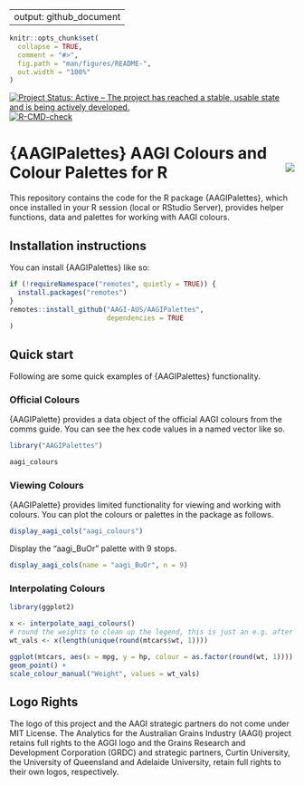 
---
output: github_document
---

<!-- README.md is generated from README.Rmd. Please edit that file -->

```r
knitr::opts_chunk$set(
  collapse = TRUE,
  comment = "#>",
  fig.path = "man/figures/README-",
  out.width = "100%"
)
```

<!-- badges: start -->
[![Project Status: Active – The project has reached a stable, usable state and is being actively developed.](https://www.repostatus.org/badges/latest/active.svg)](https://www.repostatus.org/#active)
[![R-CMD-check](https://github.com/AAGI-AUS/AAGIPalettes/actions/workflows/R-CMD-check.yaml/badge.svg)](https://github.com/AAGI-AUS/AAGIPalettes/actions/workflows/R-CMD-check.yaml)
<!-- badges: end -->

# {AAGIPalettes} AAGI Colours and Colour Palettes for R <img align="right" src="man/figures/logo.png">

This repository contains the code for the R package {AAGIPalettes}, which once installed in your R session (local or RStudio Server), provides helper functions, data and palettes for working with AAGI colours.

## Installation instructions

You can install {AAGIPalettes} like so:

```r
if (!requireNamespace("remotes", quietly = TRUE)) {
  install.packages("remotes")
}
remotes::install_github("AAGI-AUS/AAGIPalettes",
                        dependencies = TRUE
)
```

## Quick start

Following are some quick examples of {AAGIPalettes} functionality.

### Official Colours

{AAGIPalette} provides a data object of the official AAGI colours from the comms guide.
You can see the hex code values in a named vector like so.

```r
library("AAGIPalettes")

aagi_colours
```

### Viewing Colours

{AAGIPalette} provides limited functionality for viewing and working with colours.
You can plot the colours or palettes in the package as follows.

```r
display_aagi_cols("aagi_colours")
```

Display the "aagi_BuOr" palette with 9 stops.

```r
display_aagi_cols(name = "aagi_BuOr", n = 9)
```

### Interpolating Colours

```r
library(ggplot2)

x <- interpolate_aagi_colours()
# round the weights to clean up the legend, this is just an e.g. after all...
wt_vals <- x(length(unique(round(mtcars$wt, 1))))

ggplot(mtcars, aes(x = mpg, y = hp, colour = as.factor(round(wt, 1)))) +
geom_point() +
scale_colour_manual("Weight", values = wt_vals)
```

## Logo Rights

The logo of this project and the AAGI strategic partners do not come under MIT License.
The Analytics for the Australian Grains Industry (AAGI) project retains full rights to the AGGI logo and the Grains Research and Development Corporation (GRDC) and strategic partners, Curtin University, the University of Queensland and Adelaide University, retain full rights to their own logos, respectively.
